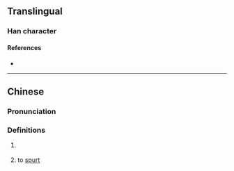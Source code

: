 {{character info}}
==Translingual==

===Han character===
{{Han char|rn=85|rad=水|as=15|sn=18|four=30131|canj=EIPF|ids=⿰氵麃}}

====References====
* {{Han ref|kx=0659.050|dkj=18601|dj=1069.010|hdz=31780.070|uh=700C|ud=28684|bh=EFEC|bd=61420}}

----

==Chinese==
{{zh-forms}}

===Pronunciation===
{{zh-pron
|m=biāo
|c=biu1
|mn=phiau
|mc=y
|oc=y
|ma=
|cat=v
}}

===Definitions===
{{zh-hanzi}}

# {{lb|zh|literary}} {{zh-used|瀌瀌|(of [[rain]] or [[snow]]) [[heavy]]}}
# {{lb|zh|dialectal|of [[liquid]]}} to [[spurt]]
